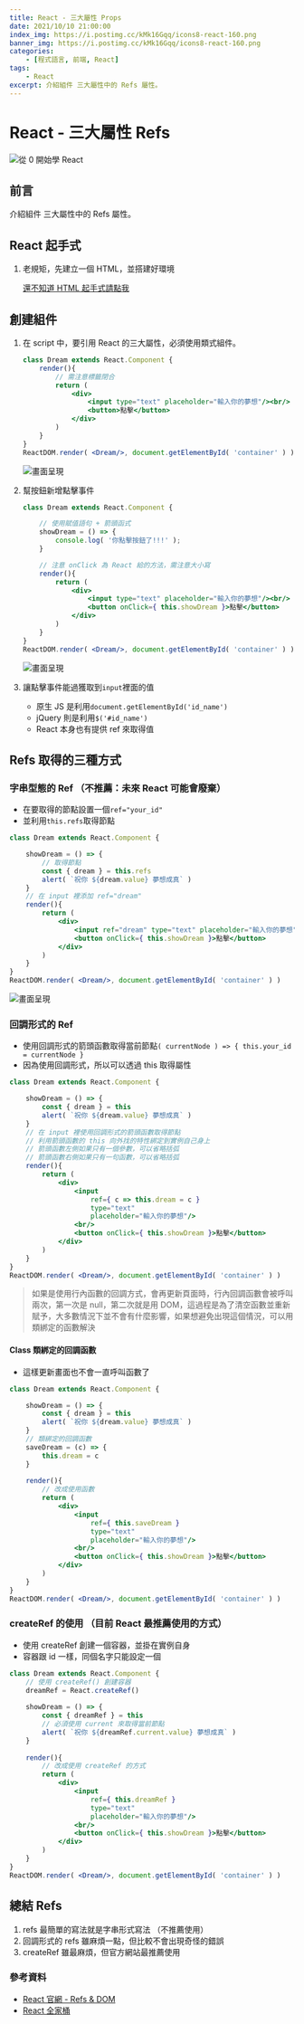 ```yaml
---
title: React - 三大屬性 Props
date: 2021/10/10 21:00:00
index_img: https://i.postimg.cc/kMk16Gqq/icons8-react-160.png
banner_img: https://i.postimg.cc/kMk16Gqq/icons8-react-160.png
categories:
    - [程式語言, 前端, React]
tags:
    - React
excerpt: 介紹組件 三大屬性中的 Refs 屬性。
---
```


# React - 三大屬性 **Refs**

![從 0 開始學 React](https://i.postimg.cc/kMk16Gqq/icons8-react-160.png)

## 前言

介紹組件 三大屬性中的 Refs 屬性。

<!-- more -->

## React 起手式

1. 老規矩，先建立一個 HTML，並搭建好環境

    [還不知道 HTML 起手式請點我](/2021/07/26/2021-7-26-react-base/#React-起手式)

## 創建組件

1. 在 script 中，要引用 React 的三大屬性，必須使用類式組件。

    ```jsx
    class Dream extends React.Component {
        render(){
            // 需注意標籤閉合
            return (
                <div>
                    <input type="text" placeholder="輸入你的夢想"/><br/>
                    <button>點擊</button>
                </div>
            )
        }
    }
    ReactDOM.render( <Dream/>, document.getElementById( 'container' ) )
    ```

    ![畫面呈現](https://i.imgur.com/Li5QE8n.png)

2. 幫按鈕新增點擊事件

    ```jsx
    class Dream extends React.Component {
    
        // 使用賦值語句 + 箭頭函式
        showDream = () => {
            console.log( '你點擊按鈕了!!!' );
        }
    
        // 注意 onClick 為 React 給的方法，需注意大小寫
        render(){
            return (
                <div>
                    <input type="text" placeholder="輸入你的夢想"/><br/>
                    <button onClick={ this.showDream }>點擊</button>
                </div>
            )
        }
    }
    ReactDOM.render( <Dream/>, document.getElementById( 'container' ) )
    ```

    ![畫面呈現](https://i.imgur.com/UL7nww9.gif)

3. 讓點擊事件能過獲取到`input`裡面的值
    - 原生 JS 是利用`document.getElementById('id_name')`
    - jQuery 則是利用`$('#id_name')`
    - React 本身也有提供 ref 來取得值

## Refs 取得的三種方式

### 字串型態的 Ref （不推薦：未來 React 可能會廢棄）

- 在要取得的節點設置一個`ref="your_id"`
- 並利用`this.refs`取得節點

```jsx
class Dream extends React.Component {

    showDream = () => {
        // 取得節點
        const { dream } = this.refs
        alert( `祝你 ${dream.value} 夢想成真` )
    }
    // 在 input 裡添加 ref="dream"
    render(){
        return (
            <div>
                <input ref="dream" type="text" placeholder="輸入你的夢想"/><br/>
                <button onClick={ this.showDream }>點擊</button>
            </div>
        )
    }
}
ReactDOM.render( <Dream/>, document.getElementById( 'container' ) )
```

![畫面呈現](https://i.imgur.com/zqncGMd.gif)

### 回調形式的 Ref

- 使用回調形式的箭頭函數取得當前節點`( currentNode ) => { this.your_id = currentNode }`
- 因為使用回調形式，所以可以透過 this 取得屬性

```jsx
class Dream extends React.Component {

    showDream = () => {
        const { dream } = this
        alert( `祝你 ${dream.value} 夢想成真` )
    }
    // 在 input 裡使用回調形式的箭頭函數取得節點
    // 利用箭頭函數的 this 向外找的特性綁定到實例自己身上
    // 箭頭函數左側如果只有一個參數，可以省略括弧
    // 箭頭函數右側如果只有一句函數，可以省略括弧
    render(){
        return (
            <div>
                <input 
                    ref={ c => this.dream = c } 
                    type="text" 
                    placeholder="輸入你的夢想"/>
                <br/>
                <button onClick={ this.showDream }>點擊</button>
            </div>
        )
    }
}
ReactDOM.render( <Dream/>, document.getElementById( 'container' ) )
```

> 如果是使用行內函數的回調方式，會再更新頁面時，行內回調函數會被呼叫兩次，第一次是 null，第二次就是用 DOM，這過程是為了清空函數並重新賦予，大多數情況下並不會有什麼影響，如果想避免出現這個情況，可以用類綁定的函數解決

#### Class 類綁定的回調函數

- 這樣更新畫面也不會一直呼叫函數了

```jsx
class Dream extends React.Component {

    showDream = () => {
        const { dream } = this
        alert( `祝你 ${dream.value} 夢想成真` )
    }
    // 類綁定的回調函數
    saveDream = (c) => {
        this.dream = c
    }
    
    render(){
        // 改成使用函數
        return (
            <div>
                <input 
                    ref={ this.saveDream } 
                    type="text" 
                    placeholder="輸入你的夢想"/>
                <br/>
                <button onClick={ this.showDream }>點擊</button>
            </div>
        )
    }
}
ReactDOM.render( <Dream/>, document.getElementById( 'container' ) )
```

### createRef 的使用 （目前 React 最推薦使用的方式）

- 使用 createRef 創建一個容器，並掛在實例自身
- 容器跟 id 一樣，同個名字只能設定一個

```jsx
class Dream extends React.Component {
    // 使用 createRef() 創建容器
    dreamRef = React.createRef()
    
    showDream = () => {
        const { dreamRef } = this
        // 必須使用 current 來取得當前節點
        alert( `祝你 ${dreamRef.current.value} 夢想成真` )
    }
    
    render(){
        // 改成使用 createRef 的方式
        return (
            <div>
                <input 
                    ref={ this.dreamRef } 
                    type="text" 
                    placeholder="輸入你的夢想"/>
                <br/>
                <button onClick={ this.showDream }>點擊</button>
            </div>
        )
    }
}
ReactDOM.render( <Dream/>, document.getElementById( 'container' ) )
```

## 總結 Refs

1. refs 最簡單的寫法就是字串形式寫法 （不推薦使用）
2. 回調形式的 refs 雖麻煩一點，但比較不會出現奇怪的錯誤
3. createRef 雖最麻煩，但官方網站最推薦使用

### 參考資料

- [React 官網 - Refs & DOM](https://zh-hant.reactjs.org/docs/refs-and-the-dom.html)
- [React 全家桶](https://www.youtube.com/playlist?list=PLmOn9nNkQxJFJXLvkNsGsoCUxJLqyLGxu)
